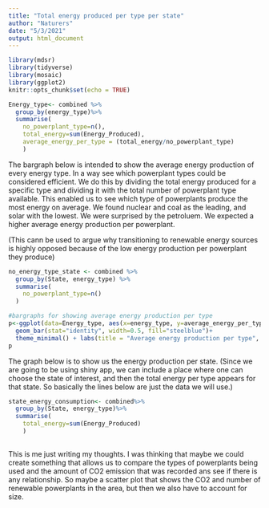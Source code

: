 ```yaml
---
title: "Total energy produced per type per state"
author: "Naturers"
date: "5/3/2021"
output: html_document
---
```


```r
library(mdsr)   
library(tidyverse)
library(mosaic)
library(ggplot2)
knitr::opts_chunk$set(echo = TRUE)
```


```r
Energy_type<- combined %>%
  group_by(energy_type)%>%
  summarise(
    no_powerplant_type=n(), 
    total_energy=sum(Energy_Produced),
    average_energy_per_type = (total_energy/no_powerplant_type)
    )

```

The bargraph below is intended to show the average energy production of every energy type. In a way see which powerplant types could be considered efficient. We do this by dividing the total energy produced for a specific type and dividing it with the total number of powerplant type available. This enabled us to see which type of powerplants produce the most energy on average. We found nuclear and coal as the leading, and solar with the lowest. We were surprised by the petroluem. We expected a higher average energy production per powerplant. 

(This cann be used to argue why transitioning to renewable energy sources is highly opposed because of the low energy production per powerplant they produce)

```r
no_energy_type_state <- combined %>%
  group_by(State, energy_type) %>%
  summarise(
    no_powerplant_type=n()
  )
```



```r
#bargraphs for showing average energy production per type
p<-ggplot(data=Energy_type, aes(x=energy_type, y=average_energy_per_type)) +
  geom_bar(stat="identity", width=0.5, fill="steelblue")+
  theme_minimal() + labs(title = "Average energy production per type", y = "average energy", x = "energy type") + coord_flip()
p


```

The graph below is to show us the energy production per state.
(Since we are going to be using shiny app, we can include a place where one can choose the state of interest, and then the total energy per type appears for that state. So basically the lines below are just the data we will use.)

```r
state_energy_consumption<- combined%>%
  group_by(State, energy_type)%>%
  summarise(
    total_energy=sum(Energy_Produced)
    )
  
```


This is me just writing my thoughts. I was thinking that maybe we could create something that allows us to compare the types of powerplants being used and the amount of CO2 emission that was recorded ans see if there is any relationship. So maybe a scatter plot that shows the CO2 and number of renewable powerplants in the area, but then we also have to account for size. 










